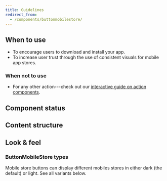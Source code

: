 ```yaml
---
title: Guidelines
redirect_from:
  - /components/buttonmobilestore/
---
```


<ReactExample exampleId="ButtonMobileStore-default" />

## When to use

- To encourage users to download and install your app.
- To increase user trust through the use of consistent visuals for mobile app stores.

### When not to use

- For any other action---check out our [interactive guide on action components](/guides/using-button-type-components/).

## Component status

<ComponentStatus component="ButtonMobileStore" />

## Content structure

<FigmaFile
  file="4QJZqvBvRrLu6t9mwObCkA"
  node="762%3A320"
  alt="Store link image: visually presents the store."
/>

## Look & feel

### ButtonMobileStore types

Mobile store buttons can display different mobiles stores
in either dark (the default) or light.
See all variants below.

<ReactExample exampleId="ButtonMobileStore-types" />
